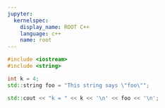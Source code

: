 ```yaml
---
jupyter:
  kernelspec:
    display_name: ROOT C++
    language: c++
    name: root
---
```


```c++
#include <iostream>
#include <string>
```

```c++
int k = 4;
std::string foo = "This string says \"foo\"";
```

```c++
std::cout << "k = " << k << '\n' << foo << '\n';
```
